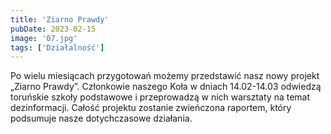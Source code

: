 ```yaml
---
title: 'Ziarno Prawdy'
pubDate: 2023-02-15
image: '07.jpg'
tags: ['Działalność']
---
```


Po wielu miesiącach przygotowań możemy przedstawić nasz nowy projekt „Ziarno Prawdy”. Członkowie naszego Koła w dniach 14.02-14.03 odwiedzą toruńskie szkoły podstawowe i przeprowadzą w nich warsztaty na temat dezinformacji. Całość projektu zostanie zwieńczona raportem, który podsumuje nasze dotychczasowe działania.